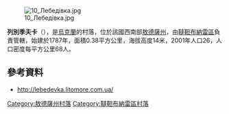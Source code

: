 [[Image:10_Лебедівка.jpg|right]]

{{coord|45|49|33|N|30|8|48|E|scale:30000|display=title}}

'''列別季夫卡'''（{{lang-uk|Лебедівка}}），是[[烏克蘭|烏克蘭]]的村落，位於該國西南部[[敖德薩州|敖德薩州]]，由[[韃靼布納雷區|韃靼布納雷區]]負責管轄，始建於1787年，面積0.38平方公里，海拔高度14米，2001年人口26，人口密度每平方公里68人。

==參考資料==
* http://lebedevka.litomore.com.ua/ {{Wayback|url=http://lebedevka.litomore.com.ua/ |date=20201019153834 }}

{{DEFAULTSORT:Лебедівка}}
[[Category:敖德薩州村落|Category:敖德薩州村落]]
[[Category:韃靼布納雷區村落|Category:韃靼布納雷區村落]]


{{Odessa-geo-stub}}
